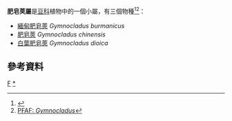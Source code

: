 {{Automatic taxobox
| taxon = Gymnocladus
| authority = [[Jean-Baptiste_Lamarck|Lam.]]
| image = Gymnocladus dioicus Desoto.jpg
| image_caption = [[白葉肥皂莢|白葉肥皂莢]] ''Gymnocladus dioicus''
| subdivision_ranks = 種
| subdivision = 
[[緬甸肥皂莢|緬甸肥皂莢]] ''G. burmanicus''<br />
[[肥皂莢|肥皂莢]] ''G. chinensis''<br />
[[白葉肥皂莢|白葉肥皂莢]] ''G. dioica''
}}
'''肥皂莢屬'''是[[豆科|豆科]]植物中的一個小屬，有三個物種<ref>{{Cite web |url=http://ildis.org/LegumeWeb/6.00/names/npall/npall_334.shtml |title=LegumeWeb genus list |accessdate=2008-12-26 |archive-date=2011-07-26 |archive-url=https://web.archive.org/web/20110726173012/http://ildis.org/LegumeWeb/6.00/names/npall/npall_334.shtml |dead-url=no }}</ref><ref>[http://www.pfaf.org/database/search_name.php?ALLNAMES=Gymnocladus PFAF: ''Gymnocladus'']</ref>：

*[[緬甸肥皂莢|緬甸肥皂莢]] ''Gymnocladus burmanicus''
*[[肥皂莢|肥皂莢]] ''Gymnocladus chinensis''
*[[白葉肥皂莢|白葉肥皂莢]] ''Gymnocladus dioica''

==參考資料==
{{reflist}}
{{Taxonbar}}
[[Category:蘇木亞科|F]]
[[Category:肥皂荚属|*]]

{{plant-stub}}